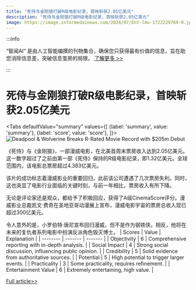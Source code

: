 ```yaml
---
title: "死侍与金刚狼打破R级电影纪录，首映斩获2.05亿美元"
description: "死侍与金刚狼打破R级电影纪录，首映斩获2.05亿美元"
image: https://image.informedainews.com/2024/07/Ent-lAo-1722229769-0.jpg
---
```



:::info

“智闻AI“ 是由人工智能编撰的刊物集合，确保您只获得最有价值的信息，旨在助您消除信息差，突破信息茧房的局限。  [了解更多 >>](/)

:::

# 死侍与金刚狼打破R级电影纪录，首映斩获2.05亿美元


<Tabs
	defaultValue="summary"
	values={[
	{label: 'summary', value: 'summary'},
	{label: 'score', value: 'score'},
]}>
<TabItem value="summary">
<img
  src="https://image.informedainews.com/2024/07/Ent-lAo-1722229769-0.jpg"
  alt="Deadpool & Wolverine Breaks R-Rated Movie Record with $205m Debut"
/>



《死侍》与《金刚狼》，一部漫威电影，在北美首周末票房收入达到2.05亿美元。这一数字超过了之前由第一部《死侍》保持的R级电影纪录，即1.32亿美元。全球范围内，该电影总票房超过4.383亿美元。

该片的成功标志着漫威影业的重要回归，此前该公司遭遇了几次票房失利。同时，这也突显了电影行业面临的关键时刻，与前一年相比，票房收入有所下降。

无论是评论家还是观众，都给予了积极回应，获得了A级CinemaScore评分。漫威影业总裁凯文·费奇在圣地亚哥动漫展上宣布，漫威电影宇宙的票房总收入现已超过300亿美元。

令人意外的是，小罗伯特·唐尼宣布回归漫威，但不是作为钢铁侠。相反，他将在未来的复仇者系列电影中扮演反派角色毁灭博士。
</TabItem>
<TabItem value="score">
	| Scores     | Value   | Explanation |
	| -------- | ------- | ------- |
	| Objectivity  | 6    | Comprehensive reporting with in-depth analysis.    |
	| Social Impact | 4     | Strong social discussion, influencing public opinion.    |
	| Credibility    | 5    | Solid evidence from authoritative sources.    |
	| Potential    | 5    | High potential to trigger larger events.    |
	| Practicality    | 3    | Some practicality, requires refinement.    |
	| Entertainment Value    | 6    | Extremely entertaining, high value.    |
</TabItem>
</Tabs>

[Full article>>](https://www.theguardian.com/film/article/2024/jul/28/deadpool-wolverine-opening-weekend-record)
